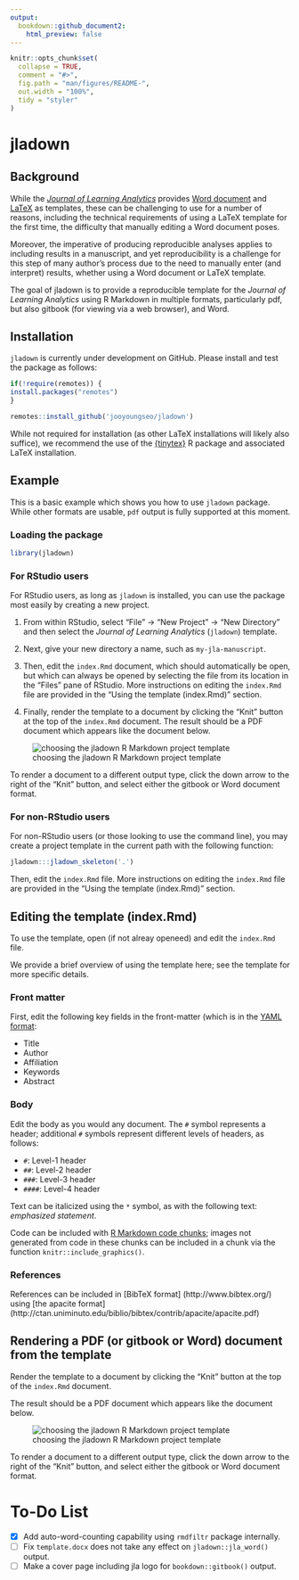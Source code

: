```yaml
---
output:
  bookdown::github_document2:
    html_preview: false
---
```


<!-- README.md is generated from README.Rmd. Please edit that file -->

```r
knitr::opts_chunk$set(
  collapse = TRUE,
  comment = "#>",
  fig.path = "man/figures/README-",
  out.width = "100%",
  tidy = "styler"
)
```

# jladown

<!-- badges: start -->
<!-- badges: end -->

## Background

While the [*Journal of Learning Analytics*](https://epress.lib.uts.edu.au/journals/index.php/JLA/index)
provides [Word document](https://drive.google.com/uc?export=download&id=1ST6Fr9w1xgpRK_2Xuhczhrxw98RFqYOI) and
[LaTeX](https://drive.google.com/uc?export=download&id=1LMkbm-HKAWliyTyRpzn1o0OxduJuVw7f) 
as templates, these can be challenging to use for a number of reasons, 
including the technical requirements of using a LaTeX template for the first 
time, the difficulty that manually editing a Word document poses.

Moreover, the imperative of producing reproducible analyses applies to including 
results in a manuscript, and yet reproducibility is a challenge for this step of
many author's process due to the need to manually enter (and interpret) results,
whether using a Word document or LaTeX template.

The goal of jladown is to provide a reproducible template for the *Journal of
Learning Analytics* using R Markdown in multiple formats, particularly pdf, but
also gitbook (for viewing via a web browser), and Word.

## Installation

`jladown` is currently under development on GitHub. Please install and test the 
package as follows:

```r
if(!require(remotes)) {
install.packages("remotes")
}

remotes::install_github('jooyoungseo/jladown')
```

While not required for installation (as other LaTeX installations will likely
also suffice), we recommend the use of the [{tinytex}](https://yihui.org/tinytex/) R package and associated 
LaTeX installation.

## Example

This is a basic example which shows you how to use `jladown` package. While 
other formats are usable, `pdf` output is fully supported at this moment.

### Loading the package

```r
library(jladown)
```

### For RStudio users

For RStudio users, as long as `jladown` is installed, you can use the package
most easily by creating a new project. 

1. From within RStudio, select 
"File" -> 
"New Project" ->
"New Directory" and then select the *Journal of Learning Analytics* 
(`jladown`) template.

2. Next, give your new directory a name, such as `my-jla-manuscript`.

3. Then, edit the `index.Rmd` document, which should automatically be open, but 
which can always be opened by selecting the file from its location in the
"Files" pane of RStudio. More instructions on editing the `index.Rmd` file are
provided in the "Using the template (index.Rmd)" section.

4. Finally, render the template to a document by clicking the 
"Knit" button at the top of the `index.Rmd` document. The result should be a PDF
document which appears like the document below.

![choosing the jladown R Markdown project template](img/4-jla-render.png)

To render a document to a 
different output type, click the down arrow to the right of the "Knit" button,
and select either the gitbook or Word document format.

### For non-RStudio users

For non-RStudio users (or those looking to use the command line), 
you may create a project template in the current path with the following 
function:

```r
jladown:::jladown_skeleton('.')
```

Then, edit the `index.Rmd` file. More instructions on editing the `index.Rmd` 
file are provided in the "Using the template (index.Rmd)" section.

## Editing the template (index.Rmd)

To use the template, open (if not alreay openeed) and edit the `index.Rmd` file.

We provide a brief overview of using the template here; 
see the template for more specific details.

### Front matter

First, edit the following key fields in the front-matter (which is 
in the [YAML format](https://yaml.org/):

- Title
- Author
- Affiliation
- Keywords
- Abstract

<!-- I'm not sure that the next line is true, and so I commented it out for now: -->

<!-- We note that fields that are not edited will not be included in the rendered -->
<!-- document. -->

### Body

Edit the body as you would any document. The `#` symbol represents a header; 
additional `#` symbols represent different levels of headers, as follows:

- `#`: Level-1 header
- `##`: Level-2 header
- `###`: Level-3 header
- `####`: Level-4 header

Text can be italicized using the `*` symbol, as with the following text:
*emphasized statement*.

Code can be included with 
[R Markdown code chunks](https://rmarkdown.rstudio.com/lesson-3.html); 
images not generated from code in these chunks can be included in a chunk via 
the function `knitr::include_graphics()`.

### References

References can be included in [BibTeX format]
(http://www.bibtex.org/) using [the apacite format]
(http://ctan.uniminuto.edu/biblio/bibtex/contrib/apacite/apacite.pdf)

## Rendering a PDF (or gitbook or Word) document from the template

Render the template to a document by clicking the 
"Knit" button at the top of the `index.Rmd` document. 

The result should be a PDF
document which appears like the document below.

![choosing the jladown R Markdown project template](img/4-jla-render.png)

To render a document to a different output type, click the down arrow to the 
right of the "Knit" button, and select either the gitbook or Word document 
format.

# To-Do List

- [x] Add auto-word-counting capability using `rmdfiltr` package internally.
- [ ] Fix `template.docx` does not take any effect on `jladown::jla_word()` output.
- [ ] Make a cover page including jla logo for `bookdown::gitbook()` output.
